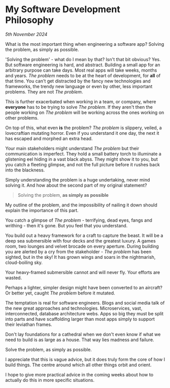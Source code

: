 # My Software Development Philosophy

*5th November 2024*

What is the most important thing when engineering a software app? Solving the problem, as simply as possible.

'Solving the problem' - what do I mean by that? Isn't that bit obvious? Yes. But software engineering is hard,
and abstract. Building a small app for an arbitrary purpose can take days.
Most real apps will take weeks, months and years. _The problem_ needs to be at the heart of development,
for **all** of that time. You can't get distracted by the fancy new technologies and frameworks, the trendy new
language or even by other, less important problems. They are not _The problem_.

This is further exacerbated when working in a team, or company, where **everyone** has to be trying to solve
_The problem_. If they aren't then the people working on _The problem_ will be working across the ones working on
other problems.

On top of this, what even **is** the problem? _The problem_ is slippery, veiled, a lovecraftian mutating horror.
Even if you understand it one day, the next it has escaped and morphed an extra head.

Your main stakeholders might understand _The problem_ but their communication is imperfect. They hold a small battery
torch to illuminate a glistening eel hiding in a vast black abyss. They might show it to you, but you catch a fleeting
glimpse, and not the full picture before it rushes back into the blackness.

Simply understanding the problem is a huge undertaking, never mind solving it. And how about the second part of my
original statement?

> Solving the problem, **as simply as possible**

My outline of the problem, and the impossibility of nailing it down should explain the importance of this part.

You catch a glimpse of _The problem_ - terrifying, dead eyes, fangs and writhing - then it's gone. But you feel that
you understand.

You build out a heavy framework for a craft to capture the beast. It will be a deep sea submersible with four decks
and the greatest luxury. A games room, two lounges and velvet brocade on every aperture.
During building you are alerted by a cry from the stakeholder - _The problem_ has been sighted, but in the sky!
It has grown wings and soars in the nightmarish, cloud-boiling sky.

Your heavy-framed submersible cannot and will never fly. Your efforts are wasted.

Perhaps a lighter, simpler design might have been converted to an aircraft? Or better yet, caught _The problem_
before it mutated.

The temptation is real for software engineers. Blogs and social media talk of the new great approaches and technologies.
Microservices, vast, interconnected, database architecture webs. Apps so big they must be split into parts and have
scaffolding larger than most apps simply to support their leviathan frames.

Don't lay foundations for a cathedral when we don't even know if what we need to build is as large as a house.
That way lies madness and failure.

Solve the problem, as simply as possible.

I appreciate that this is vague advice, but it does truly form the core of how I build things. The centre around which
all other things orbit and orient.

I hope to give more practical advice in the coming weeks about how to actually do this in more specific situations.